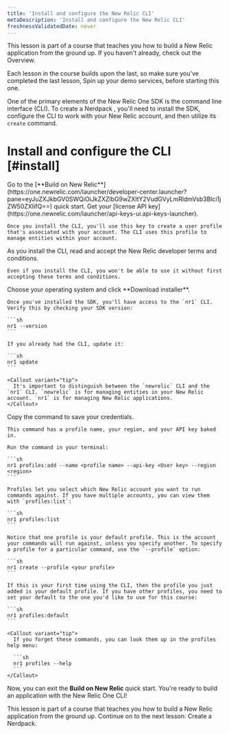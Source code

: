 ```yaml
---
title: 'Install and configure the New Relic CLI'
metaDescription: 'Install and configure the New Relic CLI'
freshnessValidatedDate: never
---
```


<Callout variant="tip">
  This lesson is part of a course that teaches you how to build a New Relic application from the ground up. If you haven't already, check out the Overview.

  Each lesson in the course builds upon the last, so make sure you've completed the last lesson, Spin up your demo services, before starting this one.
</Callout>

One of the primary elements of the New Relic One SDK is the command line interface (CLI). To create a Nerdpack , you'll need to install the SDK, configure the CLI to work with your New Relic account, and then utilize its `create` command.

# Install and configure the CLI [#install]

<Steps>
  <Step>
    Go to the [**Build on New Relic**](https://one.newrelic.com/launcher/developer-center.launcher?pane=eyJuZXJkbGV0SWQiOiJkZXZlbG9wZXItY2VudGVyLmRldmVsb3Blci1jZW50ZXIifQ==) quick start.
  </Step>

  <Step>
    Get your [license API key](https://one.newrelic.com/launcher/api-keys-ui.api-keys-launcher).

    Once you install the CLI, you'll use this key to create a user profile that's associated with your account. The CLI uses this profile to manage entities within your account.
  </Step>

  <Step>
    As you install the CLI, read and accept the New Relic developer terms and conditions.

    Even if you install the CLI, you won't be able to use it without first accepting these terms and conditions.
  </Step>

  <Step>
    Choose your operating system and click **Download installer**.

    Once you've installed the SDK, you'll have access to the `nr1` CLI. Verify this by checking your SDK version:

    ```sh
    nr1 --version
    ```

    If you already had the CLI, update it:

    ```sh
    nr1 update
    ```

    <Callout variant="tip">
      It's important to distinguish between the `newrelic` CLI and the `nr1` CLI. `newrelic` is for managing entities in your New Relic account. `nr1` is for managing New Relic applications.
    </Callout>
  </Step>

  <Step>
    Copy the command to save your credentials.

    This command has a profile name, your region, and your API key baked in.

    Run the command in your terminal:

    ```sh
    nr1 profiles:add --name <profile name> --api-key <User key> --region <region>
    ```

    Profiles let you select which New Relic account you want to run commands against. If you have multiple accounts, you can view them with `profiles:list`:

    ```sh
    nr1 profiles:list
    ```

    Notice that one profile is your default profile. This is the account your commands will run against, unless you specify another. To specify a profile for a particular command, use the `--profile` option:

    ```sh
    nr1 create --profile <your profile>
    ```

    If this is your first time using the CLI, then the profile you just added is your default profile. If you have other profiles, you need to set your default to the one you'd like to use for this course:

    ```sh
    nr1 profiles:default
    ```

    <Callout variant="tip">
      If you forget these commands, you can look them up in the profiles help menu:

      ```sh
      nr1 profiles --help
      ```
    </Callout>
  </Step>
</Steps>

Now, you can exit the **Build on New Relic** quick start. You're ready to build an application with the New Relic One CLI!

<Callout variant="tip">
  This lesson is part of a course that teaches you how to build a New Relic application from the ground up. Continue on to the next lesson: Create a Nerdpack.
</Callout>
